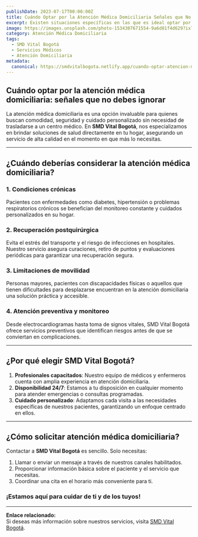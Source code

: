 ```yaml
---
publishDate: 2023-07-17T00:00:00Z
title: Cuándo Optar por la Atención Médica Domiciliaria Señales que No Debes Ignorar
excerpt: Existen situaciones específicas en las que es ideal optar por atención médica a domicilio. Aprende a identificar cuándo es el mejor momento para solicitar estos servicios y evitar complicaciones.
image: https://images.unsplash.com/photo-1534307671554-9a6d81f4d629?ixlib=rb-4.0.3&ixid=M3wxMjA3fDB8MHxwaG90by1wYWdlfHx8fGVufDB8fHx8fA%3D%3D&auto=format&fit=crop&w=1651&q=80
category: Atención Médica Domiciliaria
tags:
  - SMD Vital Bogotá
  - Servicios Médicos
  - Atención Domiciliaria
metadata:
  canonical: https://smdvitalbogota.netlify.app/cuando-optar-atencion-medica-domiciliaria
---
```


## Cuándo optar por la atención médica domiciliaria: señales que no debes ignorar

La atención médica domiciliaria es una opción invaluable para quienes buscan comodidad, seguridad y cuidado personalizado sin necesidad de trasladarse a un centro médico. En **SMD Vital Bogotá**, nos especializamos en brindar soluciones de salud directamente en tu hogar, asegurando un servicio de alta calidad en el momento en que más lo necesitas.

---

## ¿Cuándo deberías considerar la atención médica domiciliaria?

### 1. **Condiciones crónicas**

Pacientes con enfermedades como diabetes, hipertensión o problemas respiratorios crónicos se benefician del monitoreo constante y cuidados personalizados en su hogar.

### 2. **Recuperación postquirúrgica**

Evita el estrés del transporte y el riesgo de infecciones en hospitales. Nuestro servicio asegura curaciones, retiro de puntos y evaluaciones periódicas para garantizar una recuperación segura.

### 3. **Limitaciones de movilidad**

Personas mayores, pacientes con discapacidades físicas o aquellos que tienen dificultades para desplazarse encuentran en la atención domiciliaria una solución práctica y accesible.

### 4. **Atención preventiva y monitoreo**

Desde electrocardiogramas hasta toma de signos vitales, SMD Vital Bogotá ofrece servicios preventivos que identifican riesgos antes de que se conviertan en complicaciones.

---

## ¿Por qué elegir SMD Vital Bogotá?

1. **Profesionales capacitados**: Nuestro equipo de médicos y enfermeros cuenta con amplia experiencia en atención domiciliaria.
2. **Disponibilidad 24/7**: Estamos a tu disposición en cualquier momento para atender emergencias o consultas programadas.
3. **Cuidado personalizado**: Adaptamos cada visita a las necesidades específicas de nuestros pacientes, garantizando un enfoque centrado en ellos.

---

## ¿Cómo solicitar atención médica domiciliaria?

Contactar a **SMD Vital Bogotá** es sencillo. Solo necesitas:

1. Llamar o enviar un mensaje a través de nuestros canales habilitados.
2. Proporcionar información básica sobre el paciente y el servicio que necesitas.
3. Coordinar una cita en el horario más conveniente para ti.

### **¡Estamos aquí para cuidar de ti y de los tuyos!**

---

**Enlace relacionado:**  
Si deseas más información sobre nuestros servicios, visita [SMD Vital Bogotá](https://smdvitalbogota.netlify.app/).

